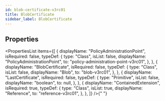 ```yaml
---
id: blob-certificate-v3rc01
title: BlobCertificate
sidebar_label: BlobCertificate
---
```



## Properties

<PropertiesList
  items={[
    {
      displayName: "PolicyAdministrationPoint",
      isRequired: false,
      typeDef: {
        type: "Class",
        isList: false,
        displayName: "PolicyAdministrationPoint",
        to: "policy-administration-point-v3rc01",
      },
    },
    {
      displayName: "BlobCertificate",
      isRequired: false,
      typeDef: {
        type: "Class",
        isList: false,
        displayName: "Blob",
        to: "blob-v3rc01",
      },
    },
    {
      displayName: "LastCertificate",
      isRequired: false,
      typeDef: {
        type: "Primitive",
        isList: false,
        displayName: "boolean",
        to: null,
      },
    },
    {
      displayName: "ContainedExtension",
      isRequired: true,
      typeDef: {
        type: "Class",
        isList: true,
        displayName: "Reference",
        to: "reference-v3rc01",
      },
    },
  ]}
/>{" "}
